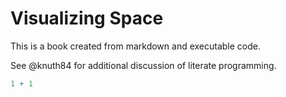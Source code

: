 # Visualizing Space

This is a book created from markdown and executable code.

See @knuth84 for additional discussion of literate programming.

```r
1 + 1
```